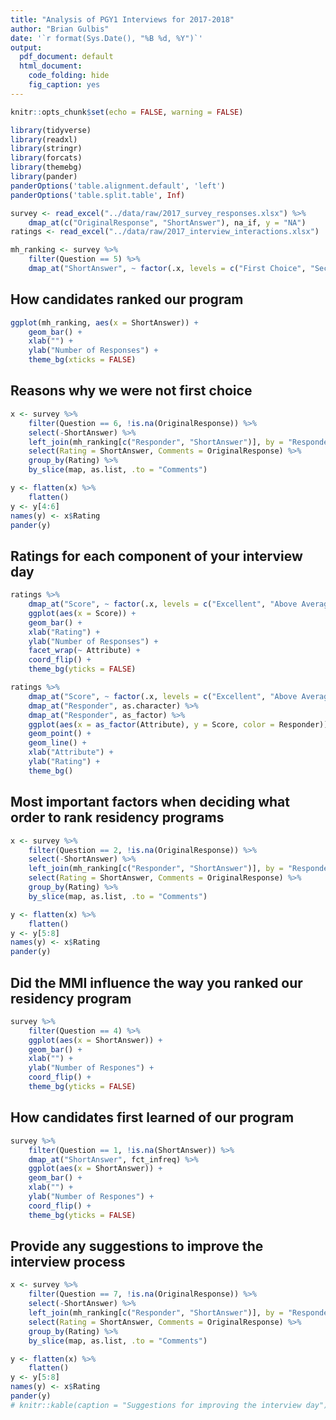 ```yaml
---
title: "Analysis of PGY1 Interviews for 2017-2018"
author: "Brian Gulbis"
date: '`r format(Sys.Date(), "%B %d, %Y")`'
output:
  pdf_document: default
  html_document:
    code_folding: hide
    fig_caption: yes
---
```


```r
knitr::opts_chunk$set(echo = FALSE, warning = FALSE)
```

```r
library(tidyverse)
library(readxl)
library(stringr)
library(forcats)
library(themebg)
library(pander)
panderOptions('table.alignment.default', 'left')
panderOptions('table.split.table', Inf)

survey <- read_excel("../data/raw/2017_survey_responses.xlsx") %>%
    dmap_at(c("OriginalResponse", "ShortAnswer"), na_if, y = "NA")
ratings <- read_excel("../data/raw/2017_interview_interactions.xlsx")

mh_ranking <- survey %>%
    filter(Question == 5) %>%
    dmap_at("ShortAnswer", ~ factor(.x, levels = c("First Choice", "Second Choice", "Third Choice or Below", "Did Not Rank"), ordered = TRUE))
```

## How candidates ranked our program

```r
ggplot(mh_ranking, aes(x = ShortAnswer)) +
    geom_bar() +
    xlab("") +
    ylab("Number of Responses") +
    theme_bg(xticks = FALSE)
```

## Reasons why we were not first choice

```r
x <- survey %>%
    filter(Question == 6, !is.na(OriginalResponse)) %>%
    select(-ShortAnswer) %>%
    left_join(mh_ranking[c("Responder", "ShortAnswer")], by = "Responder") %>%
    select(Rating = ShortAnswer, Comments = OriginalResponse) %>%
    group_by(Rating) %>%
    by_slice(map, as.list, .to = "Comments") 

y <- flatten(x) %>%
    flatten()
y <- y[4:6]
names(y) <- x$Rating
pander(y)
```

## Ratings for each component of your interview day

```r
ratings %>%
    dmap_at("Score", ~ factor(.x, levels = c("Excellent", "Above Average", "Average", "Below Average"), ordered = TRUE)) %>%
    ggplot(aes(x = Score)) +
    geom_bar() +
    xlab("Rating") +
    ylab("Number of Responses") +
    facet_wrap(~ Attribute) +
    coord_flip() +
    theme_bg(yticks = FALSE)
```

```r
ratings %>%
    dmap_at("Score", ~ factor(.x, levels = c("Excellent", "Above Average", "Average", "Below Average"), ordered = TRUE)) %>%
    dmap_at("Responder", as.character) %>%
    dmap_at("Responder", as_factor) %>%
    ggplot(aes(x = as_factor(Attribute), y = Score, color = Responder)) +
    geom_point() +
    geom_line() +
    xlab("Attribute") +
    ylab("Rating") +
    theme_bg()
```

## Most important factors when deciding what order to rank residency programs

```r
x <- survey %>%
    filter(Question == 2, !is.na(OriginalResponse)) %>%
    select(-ShortAnswer) %>%
    left_join(mh_ranking[c("Responder", "ShortAnswer")], by = "Responder") %>%
    select(Rating = ShortAnswer, Comments = OriginalResponse) %>%
    group_by(Rating) %>%
    by_slice(map, as.list, .to = "Comments") 

y <- flatten(x) %>%
    flatten()
y <- y[5:8]
names(y) <- x$Rating
pander(y)
```

## Did the MMI influence the way you ranked our residency program

```r
survey %>%
    filter(Question == 4) %>%
    ggplot(aes(x = ShortAnswer)) +
    geom_bar() +
    xlab("") +
    ylab("Number of Respones") +
    coord_flip() +
    theme_bg(yticks = FALSE)
```

## How candidates first learned of our program

```r
survey %>%
    filter(Question == 1, !is.na(ShortAnswer)) %>%
    dmap_at("ShortAnswer", fct_infreq) %>%
    ggplot(aes(x = ShortAnswer)) +
    geom_bar() +
    xlab("") +
    ylab("Number of Respones") +
    coord_flip() +
    theme_bg(yticks = FALSE)
```


## Provide any suggestions to improve the interview process

```r
x <- survey %>%
    filter(Question == 7, !is.na(OriginalResponse)) %>%
    select(-ShortAnswer) %>%
    left_join(mh_ranking[c("Responder", "ShortAnswer")], by = "Responder") %>%
    select(Rating = ShortAnswer, Comments = OriginalResponse) %>%
    group_by(Rating) %>%
    by_slice(map, as.list, .to = "Comments") 

y <- flatten(x) %>%
    flatten()
y <- y[5:8]
names(y) <- x$Rating
pander(y)
# knitr::kable(caption = "Suggestions for improving the interview day")
```
